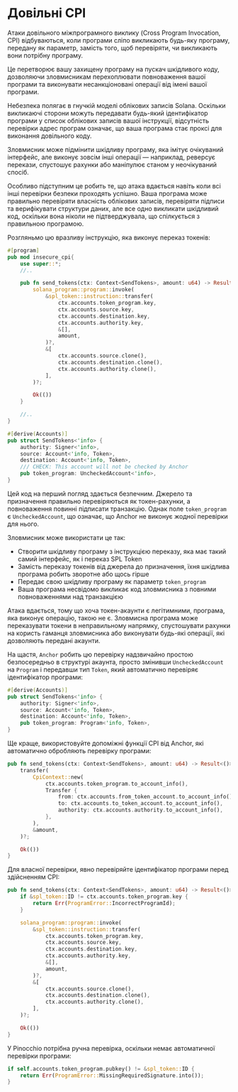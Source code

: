 
# Довільні CPI

Атаки довільного міжпрограмного виклику (Cross Program Invocation, CPI) відбуваються, коли програми сліпо викликають будь-яку програму, передану як параметр, замість того, щоб перевіряти, чи викликають вони потрібну програму.

Це перетворює вашу захищену програму на пускач шкідливого коду, дозволяючи зловмисникам перехоплювати повноваження вашої програми та виконувати несанкціоновані операції від імені вашої програми.

Небезпека полягає в гнучкій моделі облікових записів Solana. Оскільки викликаючі сторони можуть передавати будь-який ідентифікатор програми у список облікових записів вашої інструкції, відсутність перевірки адрес програм означає, що ваша програма стає проксі для виконання довільного коду.

Зловмисник може підмінити шкідливу програму, яка імітує очікуваний інтерфейс, але виконує зовсім інші операції — наприклад, реверсує перекази, спустошує рахунки або маніпулює станом у неочікуваний спосіб.

Особливо підступним це робить те, що атака вдається навіть коли всі інші перевірки безпеки проходять успішно. Ваша програма може правильно перевіряти власність облікових записів, перевіряти підписи та верифікувати структури даних, але все одно викликати шкідливий код, оскільки вона ніколи не підтверджувала, що спілкується з правильною програмою.

<ArticleSection name="Anchor" id="anchor" level="h2" />

Розгляньмо цю вразливу інструкцію, яка виконує переказ токенів:

```rust
#[program]
pub mod insecure_cpi{
    use super::*;
    //..

    pub fn send_tokens(ctx: Context<SendTokens>, amount: u64) -> Result<()> {
        solana_program::program::invoke(
            &spl_token::instruction::transfer(
                ctx.accounts.token_program.key,
                ctx.accounts.source.key,
                ctx.accounts.destination.key,
                ctx.accounts.authority.key,
                &[],
                amount,
            )?,
            &[
                ctx.accounts.source.clone(),
                ctx.accounts.destination.clone(),
                ctx.accounts.authority.clone(),
            ],
        )?;

        Ok(())
    }

    //..
}

#[derive(Accounts)]
pub struct SendTokens<'info> {
    authority: Signer<'info>,
    source: Account<'info, Token>,
    destination: Account<'info, Token>,
    /// CHECK: This account will not be checked by Anchor
    pub token_program: UncheckedAccount<'info>,
}
```

Цей код на перший погляд здається безпечним. Джерело та призначення правильно перевіряються як токен-рахунки, а повноваження повинні підписати транзакцію. Однак поле `token_program` є `UncheckedAccount`, що означає, що Anchor не виконує жодної перевірки для нього.

Зловмисник може використати це так:
- Створити шкідливу програму з інструкцією переказу, яка має такий самий інтерфейс, як і переказ SPL Token
- Замість переказу токенів від джерела до призначення, їхня шкідлива програма робить зворотне або щось гірше
- Передає свою шкідливу програму як параметр `token_program`
- Ваша програма несвідомо викликає код зловмисника з повними повноваженнями над транзакцією

Атака вдається, тому що хоча токен-акаунти є легітимними, програма, яка виконує операцію, такою не є. Зловмисна програма може переказувати токени в неправильному напрямку, спустошувати рахунки на користь гаманця зловмисника або виконувати будь-які операції, які дозволяють передані акаунти.

На щастя, `Anchor` робить цю перевірку надзвичайно простою безпосередньо в структурі акаунта, просто змінивши `UncheckedAccount` на `Program` і передавши тип `Token`, який автоматично перевіряє ідентифікатор програми:

```rust
#[derive(Accounts)]
pub struct SendTokens<'info> {
    authority: Signer<'info>,
    source: Account<'info, Token>,
    destination: Account<'info, Token>,
    pub token_program: Program<'info, Token>,
}
```

Ще краще, використовуйте допоміжні функції CPI від Anchor, які автоматично обробляють перевірку програми:

```rust
pub fn send_tokens(ctx: Context<SendTokens>, amount: u64) -> Result<()> {
    transfer(
        CpiContext::new(
            ctx.accounts.token_program.to_account_info(),
            Transfer {
                from: ctx.accounts.from_token_account.to_account_info(),
                to: ctx.accounts.to_token_account.to_account_info(),
                authority: ctx.accounts.authority.to_account_info(),
            },
        ),
        &amount,
    )?;

    Ok(())
}
```

Для власної перевірки, явно перевіряйте ідентифікатор програми перед здійсненням CPI:

```rust
pub fn send_tokens(ctx: Context<SendTokens>, amount: u64) -> Result<()> {
    if &spl_token::ID != ctx.accounts.token_program.key {
        return Err(ProgramError::IncorrectProgramId);
    }

    solana_program::program::invoke(
        &spl_token::instruction::transfer(
            ctx.accounts.token_program.key,
            ctx.accounts.source.key,
            ctx.accounts.destination.key,
            ctx.accounts.authority.key,
            &[],
            amount,
        )?,
        &[
            ctx.accounts.source.clone(),
            ctx.accounts.destination.clone(),
            ctx.accounts.authority.clone(),
        ],
    )?;

    Ok(())
}
```

<ArticleSection name="Pinocchio" id="pinocchio" level="h2" />

У Pinocchio потрібна ручна перевірка, оскільки немає автоматичної перевірки програми:

```rust
if self.accounts.token_program.pubkey() != &spl_token::ID {
    return Err(ProgramError::MissingRequiredSignature.into());
}
```
